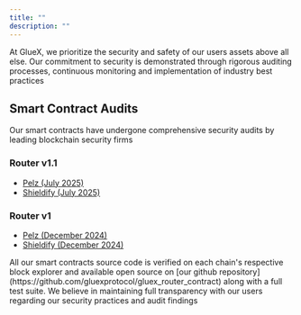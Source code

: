 ```yaml
---
title: ""
description: ""
---
```


At GlueX, we prioritize the security and safety of our users assets above all else.
Our commitment to security is demonstrated through rigorous auditing processes, continuous monitoring and implementation of industry best practices

## Smart Contract Audits

Our smart contracts have undergone comprehensive security audits by leading blockchain security firms

### Router v1.1

- [Pelz (July 2025)](https://github.com/gluexprotocol/gluex-audits/blob/main/GlueX%20Router%20v1.1/GlueX%20Router%20v1.1%20-%20Pelz.pdf)
- [Shieldify (July 2025)](https://github.com/gluexprotocol/gluex-audits/blob/main/GlueX%20Router%20v1.1/GlueX%20Router%20v1.1%20-%20Shieldify.pdf)

### Router v1

- [Pelz (December 2024)](https://github.com/gluexprotocol/gluex-audits/blob/main/GlueX%20Router%20v1/GlueX%20Router%20v1%20-%20Pelz.pdf)
- [Shieldify (December 2024)](https://github.com/gluexprotocol/gluex-audits/blob/main/GlueX%20Router%20v1/GlueX%20%20Router%20v1%20-%20Shieldify.pdf)

<Info>
  All our smart contracts source code is verified on each chain's respective
  block explorer and available open source on [our github
  repository](https://github.com/gluexprotocol/gluex_router_contract) along with
  a full test suite. We believe in maintaining full transparency with our users
  regarding our security practices and audit findings
</Info>
